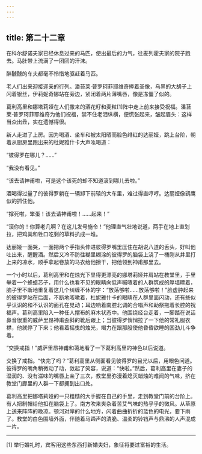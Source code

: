 ```yaml
---
---
---
```

title: 第二十二章
---




在科尔舒诺夫家已经休息过来的马匹，使出最后的力气，往麦列霍夫家的院子跑去。马肚带上流满了一团团的汗沫。

醉醺醺的车夫都毫不怜惜地驱赶着马匹。

老人们出来迎接迎亲的行列。潘苔莱·普罗珂菲耶维奇捧着圣像，乌黑的大胡子上闪着银丝，伊莉妮奇娜站在旁边，紧闭着两片薄嘴唇，像是冻僵了似的。

葛利高里和娜塔莉娅在人们撒来的酒花籽和麦粒[1]阵中走上前来接受祝福。潘苔莱·普罗珂菲耶维奇为他们祝福，禁不住老泪纵横，便慌张起来，皱起眉头：这样当众出丑，实在遗憾得很。

新人走进了上房。因为喝酒、坐车和被太阳晒而脸色绯红的达丽娅，跳上台阶，朝着从厨房里跑出来的杜妮雅什卡大声吆喝道：

“彼得罗在哪儿？……”

“我没有看见。”

“该去请神甫啦，可是这个该死的却不知道滚到哪儿去啦。”

酒喝得过量了的彼得罗躺在一辆卸下前辕的大车里，难过得直哼哼。达丽娅像鹞鹰似的抓住他。

“撑死啦，笨蛋！该去请神甫啦！……起来！”

“滚你的！你算老几啊？在这儿发号施令！”他理直气壮地说道，两手在地上直划拉，把鸡粪和牲口吃剩的草料扒成一堆。

达丽娅一面哭，一面把两个手指头伸进彼得罗嘴里压住在胡说八道的舌头，好叫他吐出来，醒醒酒。然后又冷不防往糊里糊涂的彼得罗的脑袋上浇了一桶刚从井里打上来的凉水，顺手拿起卷放的马衣给他擦干，把他领到神甫那里去。

一个小时以后，葛利高里和在烛光下显得更漂亮的娜塔莉娅并肩站在教堂里，手里举着一个蜂蜡芯子，用什么也看不见的眼睛向低声嘁喳着的人群筑成的厚墙瞟着，脑子里不断地重复着这几个纠缠不休的字：“放荡够啦……放荡够啦！”脸虚肿起来的彼得罗站在后面，不断地咳嗽着，杜妮雅什卡的眼睛在人群里面闪动，还有些似乎认识的和不认识的面孔在晃动；耳边响着南腔北调的合唱声和助祭拖着长腔的祝福声。葛利高里陷入一种任人摆布的麻木状态中。他围绕经台走着，一脚踏在说话鼻音很重的威萨里昂神甫歪斜的靴后跟上；当彼得罗悄悄拉了一下他的常礼服衣襟，他就停了下来；他看着摇曳的烛光，竭力在跟那股使他昏昏欲睡的困劲儿斗争着。

“交换戒指！”威萨里昂神甫和蔼地看了一下葛利高里的神色以后说道。

交换了戒指。“快完了吗？”葛利高里从侧面看见彼得罗的目光以后，用眼色问道。彼得罗的嘴角稍微动了动，敛起了笑容，说道：“快啦。”然后，葛利高里在妻子的湿润的、没有滋味的嘴唇上亲了三次，教堂里弥漫着熄灭蜡烛的难闻的气味，挤在教堂门廊里的人群一下都拥到出口处。

葛利高里把娜塔莉娅的一只粗糙的大手握在自己的手里，走到教堂门前的台阶上。有人把制帽给他扣在脑袋上了。南方吹来夹杂着苦艾气味的热乎乎的微风。从草原上送来阵阵的晚凉。顿河对岸的什么地方，闪着曲曲折折的蓝色的电光，要下雨了。教堂的白色围墙外面，伴随着马蹄声的清脆、温柔的铃铛声与鼎沸的人声混成一片。



* * *



[1] 举行婚礼时，宾客用这些东西打新婚夫妇，象征将要过富裕的生活。